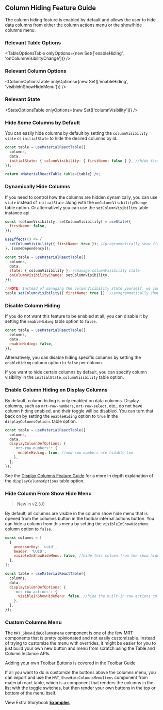 
<Head>
  <title>{'Column Hiding Guide - Material React Table V3 Docs'}</title>
  <meta
    name="description"
    content="How to use, customize, or disable column hiding and visibility features of Material React Table"
  />
</Head>

## Column Hiding Feature Guide

The column hiding feature is enabled by default and allows the user to hide data columns from either the column actions menu or the show/hide columns menu.

### Relevant Table Options

<TableOptionsTable
  onlyOptions={new Set(['enableHiding', 'onColumnVisibilityChange'])}
/>

### Relevant Column Options

<ColumnOptionsTable
  onlyOptions={new Set(['enableHiding', 'visibleInShowHideMenu'])}
/>

### Relevant State

<StateOptionsTable onlyOptions={new Set(['columnVisibility'])} />

### Hide Some Columns by Default

You can easily hide columns by default by setting the `columnVisibility` `state` or `initialState` to hide the desired columns by id.

```jsx
const table = useMaterialReactTable({
  columns,
  data,
  initialState: { columnVisibility: { firstName: false } }, //hide firstName column by default
});

return <MaterialReactTable table={table} />;
```

### Dynamically Hide Columns

If you need to control how the columns are hidden dynamically, you can use `state` instead of `initialState` along with the `onColumnVisibilityChange` table option. Or alternatively you can use the `setColumnVisibility` table instance api.

```jsx
const [columnVisibility, setColumnVisibility] = useState({
  firstName: false,
});

useEffect(() => {
  setColumnVisibility({ firstName: true }); //programmatically show firstName column
}, [someDependency]);

const table = useMaterialReactTable({
  columns,
  data,
  state: { columnVisibility }, //manage columnVisibility state
  onColumnVisibilityChange: setColumnVisibility,
});

//NOTE: Instead of managing the columnVisibility state yourself, we could call a table instance api
table.setColumnVisibility({ firstName: true }); //programmatically show firstName column
```

### Disable Column Hiding

If you do not want this feature to be enabled at all, you can disable it by setting the `enableHiding` table option to `false`.

```jsx
const table = useMaterialReactTable({
  columns,
  data,
  enableHiding: false,
});
```

Alternatively, you can disable hiding specific columns by setting the `enableHiding` column option to `false` per column.

If you want to hide certain columns by default, you can specify column visibility in the `initialState.columnVisibility` table option.

<Example />

### Enable Column Hiding on Display Columns

By default, column hiding is only enabled on data columns. Display columns, such as `mrt-row-numbers`, `mrt-row-select`, etc., do not have column hiding enabled, and their toggle will be disabled. You can turn that back on by setting the `enableHiding` option to `true` in the `displayColumnsOptions` table option.

```jsx
const table = useMaterialReactTable({
  columns,
  data,
  displayColumnDefOptions: {
    'mrt-row-numbers': {
      enableHiding: true, //now row numbers are hidable too
    },
  },
});
```

See the [Display Columns Feature Guide](/docs/guides/display-columns#display-column-definition-options-prop) for a more in depth explanation of the `displayColumnsOptions` table option.

### Hide Column From Show Hide Menu

> New in v2.3.0

By default, all columns are visible in the column show hide menu that is opened from the columns button in the toolbar internal actions button. You can hide a column from this menu by setting the `visibleInShowHideMenu` column option to `false`.

```jsx
const columns = [
  {
    accessorKey: 'uuid',
    header: 'UUID',
    visibleInShowHideMenu: false, //hide this column from the show hide menu, but still show the column in the table
  },
];

const table = useMaterialReactTable({
  columns,
  data,
  displayColumnDefOptions: {
    'mrt-row-actions': {
      visibleInShowHideMenu: false, //hide the built-in row actions column from the show hide menu
    },
  },
});
```

### Custom Columns Menu

The `MRT_ShowHideColumnsMenu` component is one of the few MRT components that is pretty opinionated and not easily customizable. Instead of trying to customize the menu with overrides, it might be easier for you to just build your own new button and menu from scratch using the Table and Column Instance APIs.

Adding your own Toolbar Buttons is covered in the [Toolbar Guide](/docs/guides/toolbar-customization#customize-built-in-internal-toolbar-button-area)

If all you want to do is customize the buttons above the columns menu, you can import and use the `MRT_ShowHideColumnsMenuItems` component from material react table, which is a component that renders the columns in the list with the toggle switches, but then render your own buttons in the top or bottom of the menu itself.

View Extra Storybook **[Examples](https://www.material-react-table.dev/?path=/story/features-column-hiding-examples)**
